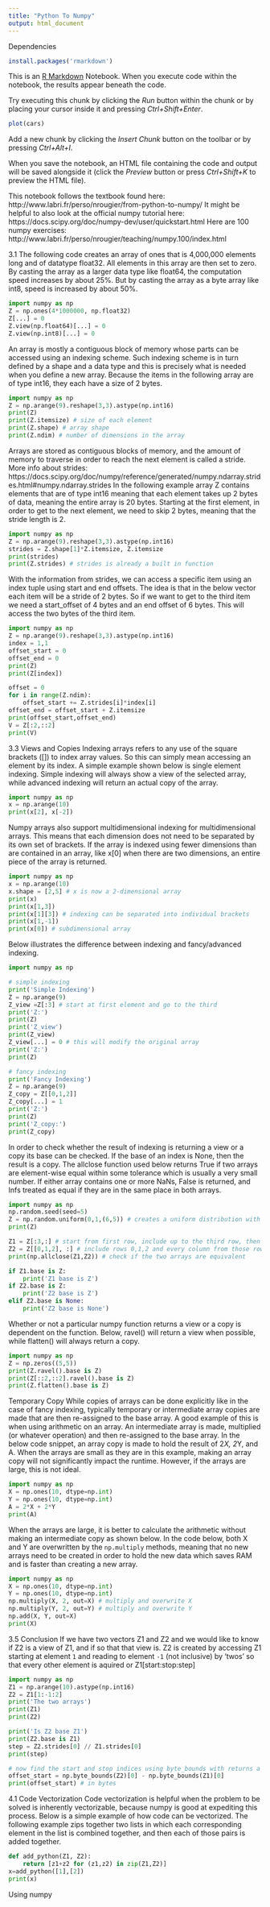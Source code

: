 ```yaml
---
title: "Python To Numpy"
output: html_document
---
```


Dependencies
```r
install.packages('rmarkdown')
```


This is an [R Markdown](http://rmarkdown.rstudio.com) Notebook. When you execute code within the notebook, the results appear beneath the code. 

Try executing this chunk by clicking the *Run* button within the chunk or by placing your cursor inside it and pressing *Ctrl+Shift+Enter*. 

```r
plot(cars)
```

Add a new chunk by clicking the *Insert Chunk* button on the toolbar or by pressing *Ctrl+Alt+I*.

When you save the notebook, an HTML file containing the code and output will be saved alongside it (click the *Preview* button or press *Ctrl+Shift+K* to preview the HTML file).

This notebook follows the textbook found here: http://www.labri.fr/perso/nrougier/from-python-to-numpy/
It might be helpful to also look at the official numpy tutorial here: https://docs.scipy.org/doc/numpy-dev/user/quickstart.html
Here are 100 numpy exercises: http://www.labri.fr/perso/nrougier/teaching/numpy.100/index.html

3.1
The following code creates an array of ones that is 4,000,000 elements long and of datatype float32. All elements in this array are then set to zero.
By casting the array as a larger data type like float64, the computation speed increases by about 25%. But by casting the array as a byte array like
int8, speed is increased by about 50%.
```python
import numpy as np
Z = np.ones(4*1000000, np.float32)
Z[...] = 0
Z.view(np.float64)[...] = 0
Z.view(np.int8)[...] = 0
```

An array is mostly a contiguous block of memory whose parts can be accessed using an indexing scheme.
Such indexing scheme is in turn defined by a shape and a data type and this is precisely what is needed when you define a new array.
Because the items in the following array are of type int16, they each have a size of 2 bytes.
```python
import numpy as np
Z = np.arange(9).reshape(3,3).astype(np.int16)
print(Z)
print(Z.itemsize) # size of each element
print(Z.shape) # array shape
print(Z.ndim) # number of dimensions in the array
```

Arrays are stored as contiguous blocks of memory, and the amount of memory to traverse in order to reach the next element is called a stride.
More info about strides: https://docs.scipy.org/doc/numpy/reference/generated/numpy.ndarray.strides.html#numpy.ndarray.strides
In the following example array Z contains elements that are of type int16 meaning that each element takes up 2 bytes of data, meaning the entire array is 20 bytes.
Starting at the first element, in order to get to the next element, we need to skip 2 bytes, meaning that the stride length is 2.
```python
import numpy as np
Z = np.arange(9).reshape(3,3).astype(np.int16)
strides = Z.shape[1]*Z.itemsize, Z.itemsize
print(strides)
print(Z.strides) # strides is already a built in function
```

With the information from strides, we can access a specific item using an index tuple using start and end offsets. The idea is that in the below vector each item will be
a stride of 2 bytes. So if we want to get to the third item we need a start_offset of 4 bytes and an end offset of 6 bytes. This will access the two bytes of the third item.
```python
import numpy as np
Z = np.arange(9).reshape(3,3).astype(np.int16)
index = 1,1
offset_start = 0
offset_end = 0
print(Z)
print(Z[index])

offset = 0
for i in range(Z.ndim):
    offset_start += Z.strides[i]*index[i]
offset_end = offset_start + Z.itemsize
print(offset_start,offset_end)
V = Z[:2,::2]
print(V)
```

3.3 Views and Copies
Indexing arrays refers to any use of the square brackets ([]) to index array values. So this can simply mean accessing an element by its index. A simple example shown below is single element indexing.
Simple indexing will always show a view of the selected array, while advanced indexing will return an actual copy of the array.
```python
import numpy as np
x = np.arange(10)
print(x[2], x[-2])
```

Numpy arrays also support multidimensional indexing for multidimensional arrays. This means that each dimension does not need to be separated by its own set of brackets.
If the array is indexed using fewer dimensions than are contained in an array, like x[0] when there are two dimensions, an entire piece of the array is returned.
```python
import numpy as np
x = np.arange(10)
x.shape = [2,5] # x is now a 2-dimensional array
print(x)
print(x[1,3])
print(x[1][3]) # indexing can be separated into individual brackets
print(x[1,-1])
print(x[0]) # subdimensional array
```

Below illustrates the difference between indexing and fancy/advanced indexing.
```python
import numpy as np

# simple indexing
print('Simple Indexing')
Z = np.arange(9)
Z_view =Z[:3] # start at first element and go to the third
print('Z:')
print(Z)
print('Z_view')
print(Z_view)
Z_view[...] = 0 # this will modify the original array
print('Z:')
print(Z)

# fancy indexing
print('Fancy Indexing')
Z = np.arange(9)
Z_copy = Z[[0,1,2]]
Z_copy[...] = 1
print('Z:')
print(Z)
print('Z_copy:')
print(Z_copy)
```

In order to check whether the result of indexing is returning a view or a copy its base can be checked. If the base of an index is None, then the result is a copy.
The allclose function used below returns True if two arrays are element-wise equal within some tolerance which is usually a very small number.
If either array contains one or more NaNs, False is returned, and Infs treated as equal if they are in the same place in both arrays.
```python
import numpy as np
np.random.seed(seed=5)
Z = np.random.uniform(0,1,(6,5)) # creates a uniform distribution with values from 0 to 1, with 6 rows and 5 columns
print(Z)

Z1 = Z[:3,:] # start from first row, include up to the third row, then include every column
Z2 = Z[[0,1,2], :] # include rows 0,1,2 and every column from those rows
print(np.allclose(Z1,Z2)) # check if the two arrays are equivalent

if Z1.base is Z:
    print('Z1 base is Z')
if Z2.base is Z:
    print('Z2 base is Z')
elif Z2.base is None:
    print('Z2 base is None')
```

Whether or not a particular numpy function returns a view or a copy is dependent on the function. Below, ravel() will return a view when possible, while flatten() will always return a copy.
```python
import numpy as np
Z = np.zeros((5,5))
print(Z.ravel().base is Z)
print(Z[::2,::2].ravel().base is Z)
print(Z.flatten().base is Z)
```

Temporary Copy
While copies of arrays can be done explicitly like in the case of fancy indexing, typically temporary or intermediate array copies are made
that are then re-assigned to the base array. A good example of this is when using arithmetic on an array. An intermediate array is made, multiplied (or whatever operation)
and then re-assigned to the base array.
In the below code snippet, an array copy is made to hold the result of 2*X, 2*Y, and A. When the arrays are small as they are in this example,
making an array copy will not significantly impact the runtime. However, if the arrays are large, this is not ideal.
```python
import numpy as np
X = np.ones(10, dtype=np.int)
Y = np.ones(10, dtype=np.int)
A = 2*X + 2*Y
print(A)
```

When the arrays are large, it is better to calculate the arithmetic without making an intermediate copy as shown below. In the code below, both X and Y are overwritten by the `np.multiply` methods, meaning that no new arrays need to be created in order to hold the new data which saves RAM and is faster than creating a new array.
```python
import numpy as np
X = np.ones(10, dtype=np.int)
Y = np.ones(10, dtype=np.int)
np.multiply(X, 2, out=X) # multiply and overwrite X
np.multiply(Y, 2, out=Y) # multiply and overwrite Y
np.add(X, Y, out=X)
print(X)
```

3.5 Conclusion
If we have two vectors Z1 and Z2 and we would like to know if Z2 is a view of Z1, and if so that that view is.
Z2 is created by accessing Z1 starting at element `1` and reading to element `-1` (not inclusive) by 'twos' so that every other element is aquired or Z1[start:stop:step]
```python
import numpy as np
Z1 = np.arange(10).astype(np.int16)
Z2 = Z1[1:-1:2]
print('The two arrays')
print(Z1)
print(Z2)

print('Is Z2 base Z1')
print(Z2.base is Z1)
step = Z2.strides[0] // Z1.strides[0]
print(step)

# now find the start and stop indices using byte_bounds with returns a pointer to the end-points of an array
offset_start = np.byte_bounds(Z2)[0] - np.byte_bounds(Z1)[0]
print(offset_start) # in bytes
```

4.1 Code Vectorization
Code vectorization is helpful when the problem to be solved is inherently vectorizable, because numpy is good at expediting this process.
Below is a simple example of how code can be vectorized.
The following example zips together two lists in which each corresponding element in the list is combined together, and then each of those pairs is added together.
```python
def add_python(Z1, Z2):
    return [z1+z2 for (z1,z2) in zip(Z1,Z2)]
x=add_python([1],[2])
print(x)
```

Using numpy